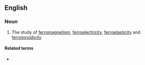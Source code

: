 ==English==

===Noun===
{{en-noun|-}}

# {{lb|en|physics}} The study of [[ferromagnetism]], [[ferroelectricity]], [[ferroelasticity]] and [[ferrotoroidicity]]

====Related terms====
* {{l|en|ferroic}}